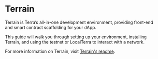 
# Terrain

Terrain is Terra’s all-in-one development environment, providing front-end and smart contract scaffolding for your dApp.

This guide will walk you through setting up your environment, installing Terrain, and using the testnet or LocalTerra to interact with a network.

For more information on Terrain, visit [Terrain's readme](https://github.com/terra-money/terrain#readme).

<CardSection cards={terrainCards} />
